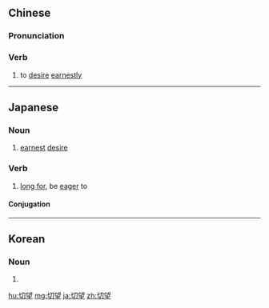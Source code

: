 ==Chinese==
{{zh-forms}}

===Pronunciation===
{{zh-pron
|m=qièwàng
|cat=v
}}

===Verb===
{{zh-verb}}

# to [[desire]] [[earnestly]]

----

==Japanese==
{{ja-kanjitab|せつ|ぼう|yomi=on}}

===Noun===
{{ja-noun|せつぼう}}

# [[earnest]] [[desire]]

===Verb===
{{ja-verb-suru|せつぼう}}

# [[long for]], be [[eager]] to

====Conjugation====
{{ja-suru|せつぼう}}

----

==Korean==
{{ko-hanjatab|절|망}}

===Noun===
{{ko-noun|hj|hangeul=절망}}

# {{hanja form of|절망|[[earnest]] [[desire]]}}

[[hu:切望]]
[[mg:切望]]
[[ja:切望]]
[[zh:切望]]